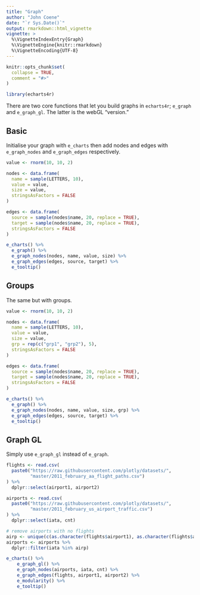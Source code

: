 ```yaml
---
title: "Graph"
author: "John Coene"
date: "`r Sys.Date()`"
output: rmarkdown::html_vignette
vignette: >
  %\VignetteIndexEntry{Graph}
  %\VignetteEngine{knitr::rmarkdown}
  %\VignetteEncoding{UTF-8}
---
```


```r
knitr::opts_chunk$set(
  collapse = TRUE,
  comment = "#>"
)

library(echarts4r)
```

There are two core functions that let you build graphs in `echarts4r`; `e_graph` and `e_graph_gl`. The latter is the webGL "version."

## Basic

Initialise your graph with `e_charts` then add nodes and edges with `e_graph_nodes` and `e_graph_edges` respectively.

```r
value <- rnorm(10, 10, 2)

nodes <- data.frame(
  name = sample(LETTERS, 10),
  value = value,
  size = value,
  stringsAsFactors = FALSE
)

edges <- data.frame(
  source = sample(nodes$name, 20, replace = TRUE),
  target = sample(nodes$name, 20, replace = TRUE),
  stringsAsFactors = FALSE
)

e_charts() %>% 
  e_graph() %>% 
  e_graph_nodes(nodes, name, value, size) %>% 
  e_graph_edges(edges, source, target) %>% 
  e_tooltip()
```

## Groups

The same but with groups.

```r
value <- rnorm(10, 10, 2)

nodes <- data.frame(
  name = sample(LETTERS, 10),
  value = value,
  size = value,
  grp = rep(c("grp1", "grp2"), 5),
  stringsAsFactors = FALSE
)

edges <- data.frame(
  source = sample(nodes$name, 20, replace = TRUE),
  target = sample(nodes$name, 20, replace = TRUE),
  stringsAsFactors = FALSE
)

e_charts() %>% 
  e_graph() %>% 
  e_graph_nodes(nodes, name, value, size, grp) %>% 
  e_graph_edges(edges, source, target) %>% 
  e_tooltip()
```

## Graph GL

Simply use `e_graph_gl` instead of `e_graph`.

```r
flights <- read.csv(
  paste0("https://raw.githubusercontent.com/plotly/datasets/",
         "master/2011_february_aa_flight_paths.csv")
) %>% 
  dplyr::select(airport1, airport2)

airports <- read.csv(
  paste0("https://raw.githubusercontent.com/plotly/datasets/",
         "master/2011_february_us_airport_traffic.csv")
) %>% 
  dplyr::select(iata, cnt)

# remove airports with no flights
airp <- unique(c(as.character(flights$airport1), as.character(flights$airport2)))
airports <- airports %>% 
  dplyr::filter(iata %in% airp)

e_charts() %>% 
    e_graph_gl() %>% 
    e_graph_nodes(airports, iata, cnt) %>% 
    e_graph_edges(flights, airport1, airport2) %>% 
    e_modularity() %>% 
    e_tooltip()
```